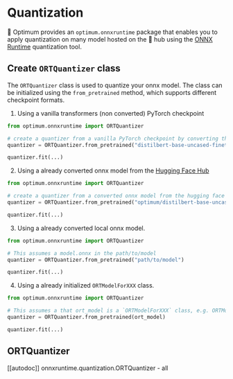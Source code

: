 <!--Copyright 2022 The HuggingFace Team. All rights reserved.

Licensed under the Apache License, Version 2.0 (the "License"); you may not use this file except in compliance with
the License. You may obtain a copy of the License at

http://www.apache.org/licenses/LICENSE-2.0

Unless required by applicable law or agreed to in writing, software distributed under the License is distributed on
an "AS IS" BASIS, WITHOUT WARRANTIES OR CONDITIONS OF ANY KIND, either express or implied. See the License for the
specific language governing permissions and limitations under the License.
-->

# Quantization

🤗 Optimum provides an `optimum.onnxruntime` package that enables you to apply quantization on many model hosted on the 🤗 hub using the [ONNX Runtime](https://github.com/microsoft/onnxruntime/blob/master/onnxruntime/python/tools/quantization/README.md) quantization tool.

## Create `ORTQuantizer` class

The `ORTQuantizer` class is used to quantize your onnx model. The class can be initialized using the `from_pretrained` method, which supports different checkpoint formats.

1. Using a vanilla transformers (non converted) PyTorch checkpoint

```python
from optimum.onnxruntime import ORTQuantizer

# create a quantizer from a vanilla PyTorch checkpoint by converting the model
quantizer = ORTQuantizer.from_pretrained("distilbert-base-uncased-finetuned-sst-2-english", from_transformers=True, task="text-classification")

quantizer.fit(...)
```

2. Using a already converted onnx model from the [Hugging Face Hub](https://huggingface.co/optimum/distilbert-base-uncased-finetuned-sst-2-english)

```python
from optimum.onnxruntime import ORTQuantizer

# create a quantizer from a converted onnx model from the hugging face hub
quantizer = ORTQuantizer.from_pretrained("optimum/distilbert-base-uncased-finetuned-sst-2-english", task="text-classification")

quantizer.fit(...)
```

3. Using a already converted local onnx model. 

```python
from optimum.onnxruntime import ORTQuantizer

# This assumes a model.onnx in the path/to/model
quantizer = ORTQuantizer.from_pretrained("path/to/model")

quantizer.fit(...)
```

4. Using a already initialized `ORTModelForXXX` class.

```python
from optimum.onnxruntime import ORTQuantizer

# This assumes a that ort_model is a `ORTModelForXXX` class, e.g. ORTModelForSequenceClassification
quantizer = ORTQuantizer.from_pretrained(ort_model)

quantizer.fit(...)
```


## ORTQuantizer

[[autodoc]] onnxruntime.quantization.ORTQuantizer
    - all